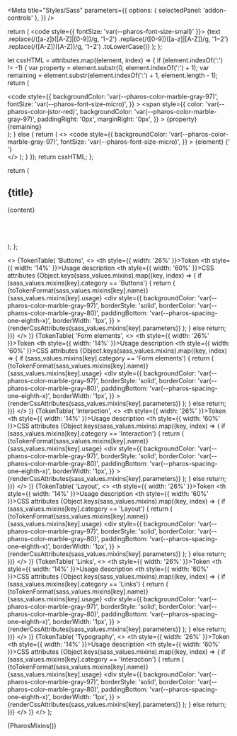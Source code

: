 
<Meta
  title="Styles/Sass"
  parameters={{
    options: { selectedPanel: 'addon-controls' },
  }}
/>

  return (
    <code style={{ fontSize: 'var(--pharos-font-size-small)' }}>
      {text
        .replace(/([a-z])([A-Z]|[0-9])/g, '$1-$2')
        .replace(/([0-9])([a-z]|[A-Z])/g, '$1-$2')
        .replace(/([A-Z])([A-Z])/g, '$1-$2')
        .toLowerCase()}
    </code>
  );
};

  let cssHTML = attributes.map((element, index) => {
    if (element.indexOf(':') != -1) {
      var property = element.substr(0, element.indexOf(':') + 1);
      var remaining = element.substr(element.indexOf(':') + 1, element.length - 1);
      return (
        <div key={index}>
          <code
            style={{
              backgroundColor: 'var(--pharos-color-marble-gray-97)',
              fontSize: 'var(--pharos-font-size-micro)',
            }}
          >
            <span
              style={{
                color: 'var(--pharos-color-jstor-red)',
                backgroundColor: 'var(--pharos-color-marble-gray-97)',
                paddingRight: '0px',
                marginRight: '0px',
              }}
            >
              {property}
            </span>
            {remaining}
          </code>
          <br />
        </div>
      );
    } else {
      return (
        <>
          <code
            style={{
              backgroundColor: 'var(--pharos-color-marble-gray-97)',
              fontSize: 'var(--pharos-font-size-micro)',
            }}
          >
            {element}
          </code>{' '}
          <br />
        </>
      );
    }
  });
  return cssHTML;
};

  return (
    <div className="token-table-container">
      <h2>{title}</h2>
      <table className="token-table">{content}</table>
      <br />
      <br />
    </div>
  );
};

  <>
    {TokenTable(
      'Buttons',
      <>
        <thead>
          <tr>
            <th style={{ width: '26%' }}>Token</th>
            <th style={{ width: '14%' }}>Usage description</th>
            <th style={{ width: '60%' }}>CSS attributes</th>
          </tr>
        </thead>
        <tbody>
          {Object.keys(sass_values.mixins).map((key, index) => {
            if (sass_values.mixins[key].category == 'Buttons') {
              return (
                <tr key={index}>
                  <td>{toTokenFormat(sass_values.mixins[key].name)}</td>
                  <td>{sass_values.mixins[key].usage}</td>
                  <td>
                    <div
                      style={{
                        backgroundColor: 'var(--pharos-color-marble-gray-97)',
                        borderStyle: 'solid',
                        borderColor: 'var(--pharos-color-marble-gray-80)',
                        paddingBottom: 'var(--pharos-spacing-one-eighth-x)',
                        borderWidth: '1px',
                      }}
                    >
                      {renderCssAttributes(sass_values.mixins[key].parameters)}
                    </div>
                  </td>
                </tr>
              );
            } else return;
          })}
        </tbody>
      </>
    )}
    {TokenTable(
      'Form elements',
      <>
        <thead>
          <tr>
            <th style={{ width: '26%' }}>Token</th>
            <th style={{ width: '14%' }}>Usage description</th>
            <th style={{ width: '60%' }}>CSS attributes</th>
          </tr>
        </thead>
        <tbody>
          {Object.keys(sass_values.mixins).map((key, index) => {
            if (sass_values.mixins[key].category == 'Form elements') {
              return (
                <tr key={index}>
                  <td>{toTokenFormat(sass_values.mixins[key].name)}</td>
                  <td>{sass_values.mixins[key].usage}</td>
                  <td>
                    <div
                      style={{
                        backgroundColor: 'var(--pharos-color-marble-gray-97)',
                        borderStyle: 'solid',
                        borderColor: 'var(--pharos-color-marble-gray-80)',
                        paddingBottom: 'var(--pharos-spacing-one-eighth-x)',
                        borderWidth: '1px',
                      }}
                    >
                      {renderCssAttributes(sass_values.mixins[key].parameters)}
                    </div>
                  </td>
                </tr>
              );
            } else return;
          })}
        </tbody>
      </>
    )}
    {TokenTable(
      'Interaction',
      <>
        <thead>
          <tr>
            <th style={{ width: '26%' }}>Token</th>
            <th style={{ width: '14%' }}>Usage description</th>
            <th style={{ width: '60%' }}>CSS attributes</th>
          </tr>
        </thead>
        <tbody>
          {Object.keys(sass_values.mixins).map((key, index) => {
            if (sass_values.mixins[key].category == 'Interaction') {
              return (
                <tr key={index}>
                  <td>{toTokenFormat(sass_values.mixins[key].name)}</td>
                  <td>{sass_values.mixins[key].usage}</td>
                  <td>
                    <div
                      style={{
                        backgroundColor: 'var(--pharos-color-marble-gray-97)',
                        borderStyle: 'solid',
                        borderColor: 'var(--pharos-color-marble-gray-80)',
                        paddingBottom: 'var(--pharos-spacing-one-eighth-x)',
                        borderWidth: '1px',
                      }}
                    >
                      {renderCssAttributes(sass_values.mixins[key].parameters)}
                    </div>
                  </td>
                </tr>
              );
            } else return;
          })}
        </tbody>
      </>
    )}
    {TokenTable(
      'Layout',
      <>
        <thead>
          <tr>
            <th style={{ width: '26%' }}>Token</th>
            <th style={{ width: '14%' }}>Usage description</th>
            <th style={{ width: '60%' }}>CSS attributes</th>
          </tr>
        </thead>
        <tbody>
          {Object.keys(sass_values.mixins).map((key, index) => {
            if (sass_values.mixins[key].category == 'Layout') {
              return (
                <tr key={index}>
                  <td>{toTokenFormat(sass_values.mixins[key].name)}</td>
                  <td>{sass_values.mixins[key].usage}</td>
                  <td>
                    <div
                      style={{
                        backgroundColor: 'var(--pharos-color-marble-gray-97)',
                        borderStyle: 'solid',
                        borderColor: 'var(--pharos-color-marble-gray-80)',
                        paddingBottom: 'var(--pharos-spacing-one-eighth-x)',
                        borderWidth: '1px',
                      }}
                    >
                      {renderCssAttributes(sass_values.mixins[key].parameters)}
                    </div>
                  </td>
                </tr>
              );
            } else return;
          })}
        </tbody>
      </>
    )}
    {TokenTable(
      'Links',
      <>
        <thead>
          <tr>
            <th style={{ width: '26%' }}>Token</th>
            <th style={{ width: '14%' }}>Usage description</th>
            <th style={{ width: '60%' }}>CSS attributes</th>
          </tr>
        </thead>
        <tbody>
          {Object.keys(sass_values.mixins).map((key, index) => {
            if (sass_values.mixins[key].category == 'Links') {
              return (
                <tr key={index}>
                  <td>{toTokenFormat(sass_values.mixins[key].name)}</td>
                  <td>{sass_values.mixins[key].usage}</td>
                  <td>
                    <div
                      style={{
                        backgroundColor: 'var(--pharos-color-marble-gray-97)',
                        borderStyle: 'solid',
                        borderColor: 'var(--pharos-color-marble-gray-80)',
                        paddingBottom: 'var(--pharos-spacing-one-eighth-x)',
                        borderWidth: '1px',
                      }}
                    >
                      {renderCssAttributes(sass_values.mixins[key].parameters)}
                    </div>
                  </td>
                </tr>
              );
            } else return;
          })}
        </tbody>
      </>
    )}
    {TokenTable(
      'Typography',
      <>
        <thead>
          <tr>
            <th style={{ width: '26%' }}>Token</th>
            <th style={{ width: '14%' }}>Usage description</th>
            <th style={{ width: '60%' }}>CSS attributes</th>
          </tr>
        </thead>
        <tbody>
          {Object.keys(sass_values.mixins).map((key, index) => {
            if (sass_values.mixins[key].category == 'Interaction') {
              return (
                <tr key={index}>
                  <td>{toTokenFormat(sass_values.mixins[key].name)}</td>
                  <td>{sass_values.mixins[key].usage}</td>
                  <td>
                    <div
                      style={{
                        backgroundColor: 'var(--pharos-color-marble-gray-97)',
                        borderStyle: 'solid',
                        borderColor: 'var(--pharos-color-marble-gray-80)',
                        paddingBottom: 'var(--pharos-spacing-one-eighth-x)',
                        borderWidth: '1px',
                      }}
                    >
                      {renderCssAttributes(sass_values.mixins[key].parameters)}
                    </div>
                  </td>
                </tr>
              );
            } else return;
          })}
        </tbody>
      </>
    )}
  </>
);

<Canvas withToolbar>
  <Story name="Mixins">{PharosMixins()}</Story>
</Canvas>
